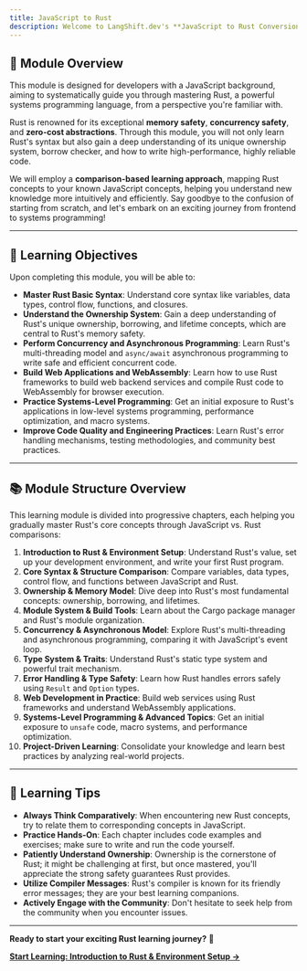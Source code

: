 ```yaml
---
title: JavaScript to Rust
description: Welcome to LangShift.dev's **JavaScript to Rust Conversion Learning Module**!
---
```


## 📖 Module Overview

This module is designed for developers with a JavaScript background, aiming to systematically guide you through mastering Rust, a powerful systems programming language, from a perspective you're familiar with.

Rust is renowned for its exceptional **memory safety**, **concurrency safety**, and **zero-cost abstractions**. Through this module, you will not only learn Rust's syntax but also gain a deep understanding of its unique ownership system, borrow checker, and how to write high-performance, highly reliable code.

We will employ a **comparison-based learning approach**, mapping Rust concepts to your known JavaScript concepts, helping you understand new knowledge more intuitively and efficiently. Say goodbye to the confusion of starting from scratch, and let's embark on an exciting journey from frontend to systems programming!

---

## 🎯 Learning Objectives

Upon completing this module, you will be able to:

*   **Master Rust Basic Syntax**: Understand core syntax like variables, data types, control flow, functions, and closures.
*   **Understand the Ownership System**: Gain a deep understanding of Rust's unique ownership, borrowing, and lifetime concepts, which are central to Rust's memory safety.
*   **Perform Concurrency and Asynchronous Programming**: Learn Rust's multi-threading model and `async/await` asynchronous programming to write safe and efficient concurrent code.
*   **Build Web Applications and WebAssembly**: Learn how to use Rust frameworks to build web backend services and compile Rust code to WebAssembly for browser execution.
*   **Practice Systems-Level Programming**: Get an initial exposure to Rust's applications in low-level systems programming, performance optimization, and macro systems.
*   **Improve Code Quality and Engineering Practices**: Learn Rust's error handling mechanisms, testing methodologies, and community best practices.

---

## 📚 Module Structure Overview

This learning module is divided into progressive chapters, each helping you gradually master Rust's core concepts through JavaScript vs. Rust comparisons:

1.  **Introduction to Rust & Environment Setup**: Understand Rust's value, set up your development environment, and write your first Rust program.
2.  **Core Syntax & Structure Comparison**: Compare variables, data types, control flow, and functions between JavaScript and Rust.
3.  **Ownership & Memory Model**: Dive deep into Rust's most fundamental concepts: ownership, borrowing, and lifetimes.
4.  **Module System & Build Tools**: Learn about the Cargo package manager and Rust's module organization.
5.  **Concurrency & Asynchronous Model**: Explore Rust's multi-threading and asynchronous programming, comparing it with JavaScript's event loop.
6.  **Type System & Traits**: Understand Rust's static type system and powerful trait mechanism.
7.  **Error Handling & Type Safety**: Learn how Rust handles errors safely using `Result` and `Option` types.
8.  **Web Development in Practice**: Build web services using Rust frameworks and understand WebAssembly applications.
9.  **Systems-Level Programming & Advanced Topics**: Get an initial exposure to `unsafe` code, macro systems, and performance optimization.
10. **Project-Driven Learning**: Consolidate your knowledge and learn best practices by analyzing real-world projects.

---

## 🚀 Learning Tips

*   **Always Think Comparatively**: When encountering new Rust concepts, try to relate them to corresponding concepts in JavaScript.
*   **Practice Hands-On**: Each chapter includes code examples and exercises; make sure to write and run the code yourself.
*   **Patiently Understand Ownership**: Ownership is the cornerstone of Rust; it might be challenging at first, but once mastered, you'll appreciate the strong safety guarantees Rust provides.
*   **Utilize Compiler Messages**: Rust's compiler is known for its friendly error messages; they are your best learning companions.
*   **Actively Engage with the Community**: Don't hesitate to seek help from the community when you encounter issues.

---

**Ready to start your exciting Rust learning journey?** 🦀

[**Start Learning: Introduction to Rust & Environment Setup →**](./module-00-rust-introduction.mdx)
